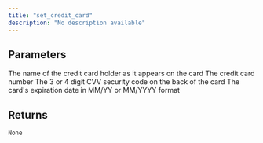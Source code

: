 ```yaml
---
title: "set_credit_card"
description: "No description available"
---
```





## Parameters

<ParamField path="card_holder_name" type="str" required>
  The name of the credit card holder as it appears on the card
</ParamField>

<ParamField path="card_number" type="str" required>
  The credit card number
</ParamField>

<ParamField path="card_cvv" type="str" required>
  The 3 or 4 digit CVV security code on the back of the card
</ParamField>

<ParamField path="card_full_expiration" type="str" required>
  The card's expiration date in MM/YY or MM/YYYY format
</ParamField>

## Returns

`None`
